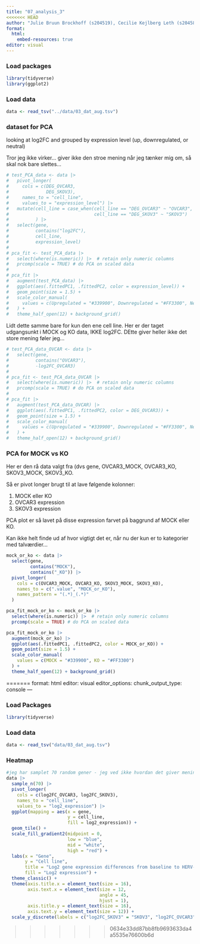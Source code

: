```yaml
---
title: "07_analysis_3"
<<<<<<< HEAD
author: "Julie Bruun Brockhoff (s204519), Cecilie Kejlberg Leth (s204584), Amalie Drud Nielsen (s204560), Chrysillis Hellemann Polhaus (s153664), Lise Lotte Eriksen (s154123)"
format: 
  html:
    embed-resources: true
editor: visual
---
```


### Load packages

```r
library(tidyverse) 
library(ggplot2)
```

### Load data

```r
data <- read_tsv("../data/03_dat_aug.tsv")
```

### dataset for PCA

looking at log2FC and grouped by expression level (up, downregulated, or neutral)

Tror jeg ikke virker... giver ikke den stroe mening når jeg tænker mig om, så skal nok bare slettes...

```r
# test_PCA_data <- data |> 
#   pivot_longer(
#     cols = c(DEG_OVCAR3, 
#              DEG_SKOV3), 
#     names_to = "cell_line", 
#     values_to = "expression_level") |> 
#   mutate(cell_line = case_when(cell_line == "DEG_OVCAR3" ~ "OVCAR3",
#                                cell_line == "DEG_SKOV3" ~ "SKOV3")
#          ) |> 
#   select(gene, 
#          contains("log2FC"), 
#          cell_line, 
#          expression_level)
# 
# pca_fit <- test_PCA_data |> 
#   select(where(is.numeric)) |>  # retain only numeric columns
#   prcomp(scale = TRUE) # do PCA on scaled data
# 
# pca_fit |> 
#   augment(test_PCA_data) |> 
#   ggplot(aes(.fittedPC1, .fittedPC2, color = expression_level)) +
#   geom_point(size = 1.5) +
#   scale_color_manual(
#     values = c(Upregulated = "#339900", Downregulated = "#FF3300", Neutral = "#003399")
#   ) +
#   theme_half_open(12) + background_grid()
```

Lidt dette samme bare for kun den ene cell line. Her er der taget udgangsunkt i MOCK og KO data, IKKE log2FC. DEtte giver heller ikke det store mening føler jeg...

```r
# test_PCA_data_OVCAR <- data |> 
#   select(gene, 
#          contains("OVCAR3"),
#          -log2FC_OVCAR3)
# 
# pca_fit <- test_PCA_data_OVCAR |> 
#   select(where(is.numeric)) |>  # retain only numeric columns
#   prcomp(scale = TRUE) # do PCA on scaled data
# 
# pca_fit |> 
#   augment(test_PCA_data_OVCAR) |> 
#   ggplot(aes(.fittedPC1, .fittedPC2, color = DEG_OVCAR3)) +
#   geom_point(size = 1.5) +
#   scale_color_manual(
#     values = c(Upregulated = "#339900", Downregulated = "#FF3300", Neutral = "#003399")
#   ) +
#   theme_half_open(12) + background_grid()
```

### PCA for MOCK vs KO

Her er den rå data valgt fra (dvs gene, OVCAR3_MOCK, OVCAR3_KO, SKOV3_MOCK, SKOV3_KO.

Så er pivot longer brugt til at lave følgende kolonner:

1.  MOCK eller KO
2.  OVCAR3 expression
3.  SKOV3 expression

PCA plot er så lavet på disse expression farvet på baggrund af MOCK eller KO.

Kan ikke helt finde ud af hvor vigtigt det er, når nu der kun er to kategorier med talværdier...

```r
mock_or_ko <- data |> 
  select(gene, 
         contains("MOCK"), 
         contains("_KO")) |> 
  pivot_longer(
    cols = c(OVCAR3_MOCK, OVCAR3_KO, SKOV3_MOCK, SKOV3_KO), 
    names_to = c(".value", "MOCK_or_KO"), 
    names_pattern = "(.*)_(.*)"
  )

pca_fit_mock_or_ko <- mock_or_ko |> 
  select(where(is.numeric)) |>  # retain only numeric columns
  prcomp(scale = TRUE) # do PCA on scaled data

pca_fit_mock_or_ko |> 
  augment(mock_or_ko) |> 
  ggplot(aes(.fittedPC1, .fittedPC2, color = MOCK_or_KO)) +
  geom_point(size = 1.5) +
  scale_color_manual(
    values = c(MOCK = "#339900", KO = "#FF3300")
  ) +
  theme_half_open(12) + background_grid()
```
=======
format: html
editor: visual
editor_options: 
  chunk_output_type: console
---

### Load Packages
```r
library(tidyverse)
```

### Load data
```r
data <- read_tsv("data/03_dat_aug.tsv")
```

### Heatmap
```r
#jeg har samplet 70 random gener - jeg ved ikke hvordan det giver mening at filtrere generne
data |>
  sample_n(70) |> 
  pivot_longer(
    cols = c(log2FC_OVCAR3, log2FC_SKOV3), 
    names_to = "cell_line", 
    values_to = "log2_expression") |> 
  ggplot(mapping = aes(x = gene,
                       y = cell_line,
                       fill = log2_expression)) +
  geom_tile() +
  scale_fill_gradient2(midpoint = 0,
                       low = "blue",
                       mid = "white",
                       high = "red") +
  labs(x = "Gene",
       y = "Cell line",
       title = "Log2 gene expression differences from baseline to HERV-K knockouts in SKOV3 and OVCAR3 cells",
       fill = "Log2 expression") +
  theme_classic() +
  theme(axis.title.x = element_text(size = 16),
        axis.text.x = element_text(size = 12,
                                   angle = 45, 
                                   hjust = 1),
        axis.title.y = element_text(size = 16),
        axis.text.y = element_text(size = 12)) +
  scale_y_discrete(labels = c("log2FC_SKOV3" = "SKOV3", "log2FC_OVCAR3" = "OVCAR3"))

```

>>>>>>> 0634e33dd87bb8fb9693633da4a5535e76600b6d
